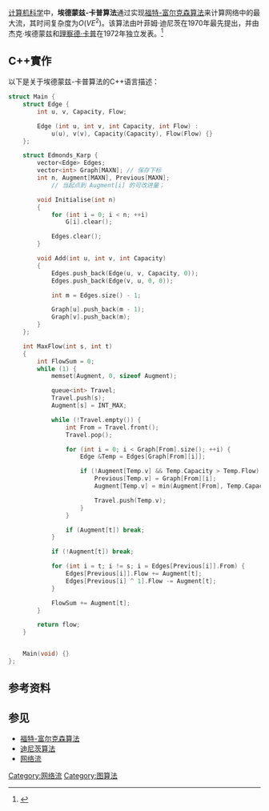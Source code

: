 {{expand|time=2015-11-12T10:47:30+00:00}}
{{NoteTA
|G1=IT
}}
[[计算机科学|计算机科学]]中，'''埃德蒙兹-卡普算法'''通过实现[[福特-富尔克森算法|福特-富尔克森算法]]来计算网络中的最大流，其时间复杂度为<math>O(VE^2)</math>。该算法由叶菲姆·迪尼茨在1970年最先提出，并由杰克·埃德蒙兹和[[理察德·卡普|理察德·卡普]]在1972年独立发表。<ref>{{cite journal |last1=Edmonds |first1=Jack |author1-link=Jack Edmonds |last2=Karp |first2=Richard M. |author2-link=Richard Karp |title=Theoretical improvements in algorithmic efficiency for network flow problems |journal=Journal of the ACM |volume=19 |issue=2 |pages=248–264  |publisher=[[Association_for_Computing_Machinery|Association for Computing Machinery]] |year=1972 |url= |doi=10.1145/321694.321699 |id= |accessdate= |language=en}}</ref>
== C++實作 ==
以下是关于埃德蒙兹-卡普算法的C++语言描述：<syntaxhighlight lang="c++">
struct Main {
	struct Edge {
		int u, v, Capacity, Flow;

		Edge (int u, int v, int Capacity, int Flow) :
			u(u), v(v), Capacity(Capacity), Flow(Flow) {}
	};

	struct Edmonds_Karp {
		vector<Edge> Edges;
		vector<int> Graph[MAXN]; // 保存下标
		int n, Augment[MAXN], Previous[MAXN];
			// 当起点到 Augment[i] 的可改进量；

		void Initialise(int n)
		{
			for (int i = 0; i < n; ++i)
				G[i].clear();

			Edges.clear();
		}

		void Add(int u, int v, int Capacity)
		{
			Edges.push_back(Edge(u, v, Capacity, 0));
			Edges.push_back(Edge(v, u, 0, 0));

			int m = Edges.size() - 1;

			Graph[u].push_back(m - 1);
			Graph[v].push_back(m);
		}
	};

	int MaxFlow(int s, int t)
	{
		int FlowSum = 0;
		while (1) {
			memset(Augment, 0, sizeof Augment);

			queue<int> Travel;
			Travel.push(s);
			Augment[s] = INT_MAX;

			while (!Travel.empty()) {
				int From = Travel.front();
				Travel.pop();

				for (int i = 0; i < Graph[From].size(); ++i) {
					Edge &Temp = Edges[Graph[From][i]];

					if (!Augment[Temp.v] && Temp.Capacity > Temp.Flow) {
						Previous[Temp.v] = Graph[From][i];
						Augment[Temp.v] = min(Augment[From], Temp.Capacity - Temp.Flow);

						Travel.push(Temp.v);
					}
				}

				if (Augment[t]) break;
			}

			if (!Augment[t]) break;

			for (int i = t; i != s; i = Edges[Previous[i]].From) {
				Edges[Previous[i]].Flow += Augment[t];
				Edges[Previous[i] ^ 1].Flow -= Augment[t];
			}

			FlowSum += Augment[t];
		}

		return flow;
	}


	Main(void) {}
};
</syntaxhighlight>

== 参考资料 ==
{{reflist}}

== 参见 ==
*[[福特-富尔克森算法|福特-富尔克森算法]]
*[[迪尼茨算法|迪尼茨算法]]
*[[网络流|网络流]]
{{算法}}

[[Category:网络流|Category:网络流]]
[[Category:图算法|Category:图算法]]